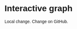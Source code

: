 # Interactive graph

<style>
  * {
    font-family: sans-serif;
  }
</style> 

<div id="plot">
</div>

Local change.
Change on GitHub.

<script src="https://cdn.jsdelivr.net/npm/d3@7"></script>
<script src="scripts/myscript.js"></script>
